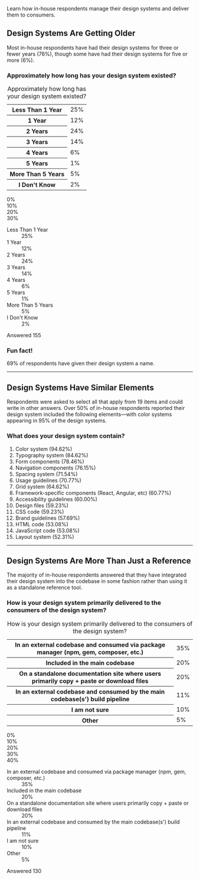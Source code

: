
<SectionHeader title="In-House Design Systems" name="in-house">

Learn how in-house respondents manage their design systems and deliver them to consumers.

</SectionHeader>

<div class="obj-max-width util-pad-vertical-lg util-pad-vertical-h1@md util-pad-vertical-h2@lg">

## Design Systems Are Getting Older

Most in-house respondents have had their design systems for three or fewer years (76%), though some have had their design systems for five or more (6%).
  
### Approximately how long has your design system existed?

<div class="cmp-chart-table">
  <table>
    <caption class="util-visually-hidden">Approximately how long has your design system existed?</caption>
    <tbody>
      <tr>
        <th>Less Than 1 Year</th>
        <td>25%</td>
      </tr>
      <tr>
        <th>1 Year</th>
        <td>12%</td>
      </tr>
      <tr>
        <th>2 Years</th>
        <td>24%</td>
      </tr>
      <tr>
        <th>3 Years</th>
        <td>14%</td>
      </tr>
      <tr>
        <th>4 Years</th>
        <td>6%</td>
      </tr>
      <tr>
        <th>5 Years</th>
        <td>1%</td>
      </tr>
      <tr>
        <th>More Than 5 Years</th>
        <td>5%</td>
      </tr>
      <tr>
        <th>I Don't Know</th>
        <td>2%</td>
      </tr>
    </tbody>
  </table>
</div>
  
<div aria-hidden="true" class="cmp-chart-section cmp-chart-section--is-animated js-watch" data-animate="cmp-chart-section--is-animating">
  <div class="cmp-chart-range">
    <div class="cmp-chart-range__value">0%</div>
    <div class="cmp-chart-range__value">10%</div>
    <div class="cmp-chart-range__value">20%</div>
    <div class="cmp-chart-range__value">30%</div>
  </div>
  <dl class="cmp-chart" style="--range: 30;">
    <div class="cmp-chart__group"> 
      <dt class="cmp-chart__title">Less Than 1 Year</dt>
      <dd class="cmp-chart__range">
        <span class="cmp-chart__data " style="--val: 25">
          <span class="cmp-chart__data-text">25%</span>
        </span>
      </dd>
    </div>
    <div class="cmp-chart__group">
      <dt class="cmp-chart__title">1 Year</dt>
      <dd class="cmp-chart__range">
        <span class="cmp-chart__data" style="--val: 12">
          <span class="cmp-chart__data-text">12%</span>
        </span>
      </dd>
    </div>
    <div class="cmp-chart__group">
      <dt class="cmp-chart__title">2 Years</dt>
      <dd class="cmp-chart__range">
        <span class="cmp-chart__data" style="--val: 24">
          <span class="cmp-chart__data-text">24%</span>
        </span>
      </dd>
    </div>
    <div class="cmp-chart__group">
      <dt class="cmp-chart__title">3 Years</dt>
      <dd class="cmp-chart__range">
        <span class="cmp-chart__data" style="--val: 14">
          <span class="cmp-chart__data-text">14%</span>
        </span>
      </dd>
    </div>
    <div class="cmp-chart__group">
      <dt class="cmp-chart__title">4 Years</dt>
      <dd class="cmp-chart__range">
        <span class="cmp-chart__data" style="--val: 6">
          <span class="cmp-chart__data-text">6%</span>
        </span>
      </dd>
    </div>
    <div class="cmp-chart__group">
      <dt class="cmp-chart__title">5 Years</dt>
      <dd class="cmp-chart__range">
        <span class="cmp-chart__data" style="--val: 1">
          <span class="cmp-chart__data-text cmp-chart__data-text--outside">1%</span>
        </span>
      </dd>
    </div>
    <div class="cmp-chart__group">
      <dt class="cmp-chart__title">More Than 5 Years</dt>
      <dd class="cmp-chart__range">
        <span class="cmp-chart__data" style="--val: 5">
          <span class="cmp-chart__data-text">5%</span>
        </span>
      </dd>
    </div>
    <div class="cmp-chart__group">
      <dt class="cmp-chart__title">I Don't Know</dt>
      <dd class="cmp-chart__range">
        <span class="cmp-chart__data" style="--val: 2">
          <span class="cmp-chart__data-text cmp-chart__data-text--outside">2%</span>
        </span>
      </dd>
    </div>
  </dl>
</div>

<div class="cmp-answer">
  <p class="cmp-answer__badge">
    <span class="cmp-answer__label">Answered</span>
    <span class="cmp-answer__count">155</span>
  </p>
</div>

<div class="cmp-aside">
  <h3 class="cmp-aside__heading">Fun fact!</h3>
  <p class="cmp-aside__text cmp-aside__text--large cmp-aside__text--no-margin">69% of respondents have given their design system a name.</p>
</div>

---

## Design Systems Have Similar Elements

Respondents were asked to select all that apply from 19 items and could write in other answers. Over 50% of in-house respondents reported their design system included the following elements—with color systems appearing in 95% of the design systems.

### What does your design system contain?

1. Color system (94.62%)
1. Typography system (84.62%)
1. Form components (78.46%)
1. Navigation components (76.15%)
1. Spacing system (71.54%)
1. Usage guidelines (70.77%)
1. Grid system (64.62%)
1. Framework-specific components (React, Angular, etc) (60.77%)
1. Accessibility guidelines (60.00%)
1. Design files (59.23%)
1. CSS code (59.23%)
1. Brand guidelines (57.69%)
1. HTML code (53.08%)
1. JavaScript code (53.08%)
1. Layout system (52.31%)

---

## Design Systems Are More Than Just a Reference

The majority of in-house respondents answered that they have integrated their design system into the codebase in some fashion rather than using it as a standalone reference tool.

### How is your design system primarily delivered to the consumers of the design system?

<div class="cmp-chart-table">
  <table>
    <caption class="util-visually-hidden">How is your design system primarily delivered to the consumers of the design system?</caption>
    <tbody>
      <tr>
        <th>In an external codebase and consumed via package manager (npm, gem, composer, etc.)</th>
        <td>35%</td>
      </tr>
        <tr>
        <th>Included in the main codebase</th>
        <td>20%</td>
      </tr>
        <tr>
        <th>On a standalone documentation site where users primarily copy + paste or download files</th>
        <td>20%</td>
      </tr>
        <tr>
        <th>In an external codebase and consumed by the main codebase(s') build pipeline</th>
        <td>11%</td>
      </tr>
        <tr>
        <th>I am not sure</th>
        <td>10%</td>
      </tr>
        <tr>
        <th>Other</th>
        <td>5%</td>
      </tr>
    </tbody>
  </table>
</div>

<div aria-hidden="true" class="cmp-chart-section cmp-chart-section--is-animated js-watch" data-animate="cmp-chart-section--is-animating">
  <div class="cmp-chart-range">
    <div class="cmp-chart-range__value">0%</div>
    <div class="cmp-chart-range__value">10%</div>
    <div class="cmp-chart-range__value">20%</div>
    <div class="cmp-chart-range__value">30%</div>
    <div class="cmp-chart-range__value">40%</div>
  </div>
  <dl class="cmp-chart" style="--range: 40;">
    <div class="cmp-chart__group"> 
      <dt class="cmp-chart__title">In an external codebase and consumed via package manager (npm, gem, composer, etc.)</dt>
      <dd class="cmp-chart__range">
        <span class="cmp-chart__data" style="--val: 35">
          <span class="cmp-chart__data-text">35%</span>
        </span>
      </dd>
    </div>
    <div class="cmp-chart__group">
      <dt class="cmp-chart__title">Included in the main codebase</dt>
      <dd class="cmp-chart__range">
        <span class="cmp-chart__data" style="--val: 20">
          <span class="cmp-chart__data-text">20%</span>
        </span>
      </dd>
    </div>
    <div class="cmp-chart__group">
      <dt class="cmp-chart__title">On a standalone documentation site where users primarily copy + paste or download files</dt>
      <dd class="cmp-chart__range">
        <span class="cmp-chart__data" style="--val: 20">
          <span class="cmp-chart__data-text">20%</span>
        </span>
      </dd>
    </div>
    <div class="cmp-chart__group">
      <dt class="cmp-chart__title">In an external codebase and consumed by the main codebase(s') build pipeline</dt>
      <dd class="cmp-chart__range">
        <span class="cmp-chart__data" style="--val: 11">
          <span class="cmp-chart__data-text">11%</span>
        </span>
      </dd>
    </div>
    <div class="cmp-chart__group">
      <dt class="cmp-chart__title">I am not sure</dt>
      <dd class="cmp-chart__range">
        <span class="cmp-chart__data" style="--val: 10">
          <span class="cmp-chart__data-text">10%</span>
        </span>
      </dd>
    </div>
    <div class="cmp-chart__group">
      <dt class="cmp-chart__title">Other</dt>
      <dd class="cmp-chart__range">
        <span class="cmp-chart__data" style="--val: 5">
          <span class="cmp-chart__data-text">5%</span>
        </span>
      </dd>
    </div>
  </dl>
</div>

<div class="cmp-answer">
  <p class="cmp-answer__badge">
    <span class="cmp-answer__label">Answered</span>
    <span class="cmp-answer__count">130</span>
  </p>
</div>

</div>
